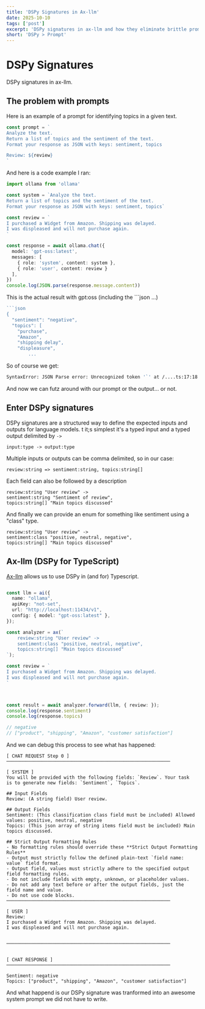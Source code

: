 ```yaml
---
title: 'DSPy Signatures in Ax-llm'
date: 2025-10-10
tags: ['post']
excerpt: 'DSPy signatures in ax-llm and how they eliminate brittle prompts.'
short: 'DSPy > Prompt'
---
```


<hgroup>
	<h1>DSPy Signatures</h1>
	<p>DSPy signatures in ax-llm.</p>
</hgroup>



<div class="pt-6">
<YouTube id="GepX6R6LHgM" />
</div>


## The problem with prompts

Here is an example of a prompt for identifying topics in a given text.

```js
const prompt = `
Analyze the text.
Return a list of topics and the sentiment of the text.
Format your response as JSON with keys: sentiment, topics

Review: ${review}
`
```


And here is a code example I ran:

```ts
import ollama from 'ollama'

const system = `Analyze the text.
Return a list of topics and the sentiment of the text.
Format your response as JSON with keys: sentiment, topics`

const review = `
I purchased a Widget from Amazon. Shipping was delayed.
I was displeased and will not purchase again.
`

const response = await ollama.chat({
  model: 'gpt-oss:latest',
  messages: [
    { role: 'system', content: system },
    { role: 'user', content: review }
  ],
})
console.log(JSON.parse(response.message.content))
```



This is the actual result with gpt:oss (including the ```json ...)

```js
```json
{
  "sentiment": "negative",
  "topics": [
    "purchase",
    "Amazon",
    "shipping delay",
    "displeasure",
		...
```

So of course we get:

```bash
SyntaxError: JSON Parse error: Unrecognized token '`' at /....ts:17:18
```

And now we can futz around with our prompt or the output... or not.


## Enter DSPy signatures
DSPy signatures are a structured way to define the expected inputs and outputs for language models.
t it;s simplest it's a typed input and a typed output delimited by `->`

```
input:type -> output:type
```

Multiple inputs or outputs can be comma delimited, so in our case:

```
review:string => sentiment:string, topics:string[]
```

Each field can also be followed by a description
```
review:string "User review" ->
sentiment:string "Sentiment of review",
topics:string[] "Main topics discussed"
```

And finally we can provide an enum for something like sentiment using a "class" type.

```
review:string "User review" ->
sentiment:class "positive, neutral, negative",
topics:string[] "Main topics discussed"
```

## Ax-llm (DSPy for TypeScript)

[Ax-llm](https://axllm.dev/) allows us to use DSPy in (and for) Typescript.

```ts title="Dspy+Ollama in Ax"

const llm = ai({
  name: "ollama",
  apiKey: "not-set",
  url: "http://localhost:11434/v1",
  config: { model: "gpt-oss:latest" },
});

const analyzer = ax(`
	review:string "User review" ->
	sentiment:class "positive, neutral, negative",
	topics:string[] "Main topics discussed"
`);

const review = `
I purchased a Widget from Amazon. Shipping was delayed.
I was displeased and will not purchase again.
`



const result = await analyzer.forward(llm, { review: });
console.log(response.sentiment)
console.log(response.topics)

// negative
// ["product", "shipping", "Amazon", "customer satisfaction"]

```


And we can debug this process to see what has happened:

```
[ CHAT REQUEST Step 0 ]
────────────────────────────────────────────────────────────

[ SYSTEM ]
You will be provided with the following fields: `Review`. Your task
is to generate new fields: `Sentiment`, `Topics`.

## Input Fields
Review: (A string field) User review.

## Output Fields
Sentiment: (This classification class field must be included) Allowed
values: positive, neutral, negative
Topics: (This json array of string items field must be included) Main topics discussed.

## Strict Output Formatting Rules
- No formatting rules should override these **Strict Output Formatting Rules**
- Output must strictly follow the defined plain-text `field name: value` field format.
- Output field, values must strictly adhere to the specified output field formatting rules.
- Do not include fields with empty, unknown, or placeholder values.
- Do not add any text before or after the output fields, just the field name and value.
- Do not use code blocks.
────────────────────────────────────────────────────────────

[ USER ]
Review:
I purchased a Widget from Amazon. Shipping was delayed.
I was displeased and will not purchase again.


────────────────────────────────────────────────────────────


[ CHAT RESPONSE ]
────────────────────────────────────────────────────────────

Sentiment: negative
Topics: ["product", "shipping", "Amazon", "customer satisfaction"]
```

And what happend is our DSPy signature was tranformed into an awesome system prompt we did not have to write.
